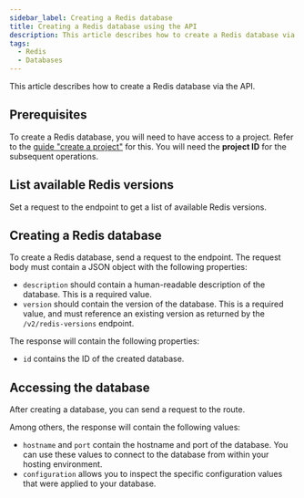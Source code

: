 ```yaml
---
sidebar_label: Creating a Redis database
title: Creating a Redis database using the API
description: This article describes how to create a Redis database via the API
tags:
  - Redis
  - Databases
---
```



This article describes how to create a Redis database via the API.

## Prerequisites

To create a Redis database, you will need to have access to a project. Refer to the [guide "create a project"](../create-project) for this. You will need the **project ID** for the subsequent operations.

## List available Redis versions

Set a request to the <OperationLink operation="database-list-redis-versions" /> endpoint to get a list of available Redis versions.

## Creating a Redis database

To create a Redis database, send a request to the <OperationLink operation="database-create-redis-database" /> endpoint. The request body must contain a JSON object with the following properties:

- `description` should contain a human-readable description of the database. This is a required value.
- `version` should contain the version of the database. This is a required value, and must reference an existing version as returned by the `/v2/redis-versions` endpoint.

The response will contain the following properties:

- `id` contains the ID of the created database.

<OperationHint tag="Database" operation="database-create-redis-database" />

## Accessing the database

After creating a database, you can send a request to the <OperationLink operation="database-get-redis-database" /> route.

Among others, the response will contain the following values:

- `hostname` and `port` contain the hostname and port of the database. You can use these values to connect to the database from within your hosting environment.
- `configuration` allows you to inspect the specific configuration values that were applied to your database.

<OperationHint tag="Database" operation="database-get-redis-database" />
